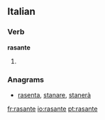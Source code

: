 ==Italian==

===Verb===
'''rasante'''

# {{present participle of|[[rasare#Italian|rasare]]|lang=Italian}}

===Anagrams===
* {{alphagram|aaenrst}} [[rasenta#Italian|rasenta]], [[stanare#Italian|stanare]], [[stanerà#Italian|stanerà]]
[[fr:rasante]]
[[io:rasante]]
[[pt:rasante]]